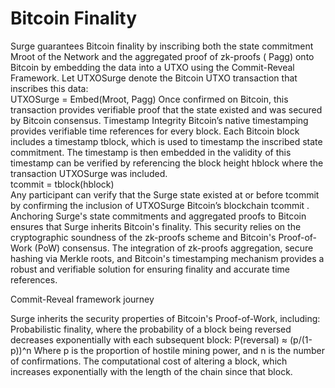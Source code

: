 # Bitcoin Finality

Surge guarantees Bitcoin finality by inscribing both the state commitment Mroot of the Network and the aggregated proof of zk-proofs ( Pagg) onto Bitcoin by embedding the data into a UTXO using the Commit-Reveal Framework.
Let UTXOSurge denote the Bitcoin UTXO transaction that inscribes this data:  
UTXOSurge = Embed(Mroot, Pagg) 
Once confirmed on Bitcoin, this transaction provides verifiable proof that the state existed and was secured by Bitcoin consensus.
Timestamp Integrity
Bitcoin’s native timestamping provides verifiable time references for every block. Each Bitcoin block includes a timestamp  tblock, which is used to timestamp the inscribed state commitment. The timestamp is then embedded in the validity of this timestamp can be verified by referencing the block height hblock where the transaction UTXOSurge was included.  
 tcommit = tblock(hblock)  
Any participant can verify that the Surge state existed at or before tcommit by confirming the inclusion of UTXOSurge Bitcoin’s blockchain tcommit .
Anchoring Surge's state commitments and aggregated proofs to Bitcoin ensures that Surge inherits Bitcoin's finality. This security relies on the cryptographic soundness of the zk-proofs scheme and Bitcoin's Proof-of-Work (PoW) consensus. The integration of zk-proofs aggregation, secure hashing via Merkle roots, and Bitcoin's timestamping mechanism provides a robust and verifiable solution for ensuring finality and accurate time references.


Commit-Reveal framework journey


Surge inherits the security properties of Bitcoin's Proof-of-Work, including:
Probabilistic finality, where the probability of a block being reversed decreases exponentially with each subsequent block: 
P(reversal) ≈ (p/(1-p))^n
Where p is the proportion of hostile mining power, and n is the number of confirmations.
The computational cost of altering a block, which increases exponentially with the length of the chain since that block.